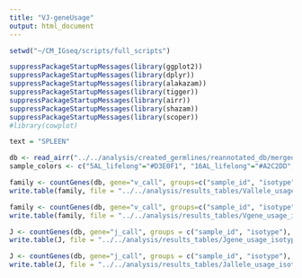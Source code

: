 ```yaml
---
title: "VJ-geneUsage"
output: html_document
---
```

```r
setwd("~/CM_IGseq/scripts/full_scripts")

suppressPackageStartupMessages(library(ggplot2))
suppressPackageStartupMessages(library(dplyr))
suppressPackageStartupMessages(library(alakazam))
suppressPackageStartupMessages(library(tigger))
suppressPackageStartupMessages(library(airr))
suppressPackageStartupMessages(library(shazam))
suppressPackageStartupMessages(library(scoper))
#library(cowplot)

text = "SPLEEN"
```

```r
db <- read_airr("../../analysis/created_germlines/reannotated_db/merged_changeo_SPL.tsv")
sample_colors <- c("5AL_lifelong"="#D3E0F1", "16AL_lifelong"="#A2C2DD", "20AL_lifelong"="#6897C6", "24AL_lifelong"="#3D64A8", "5DR_lifelong"="#ECBAA1", "20DR_lifelong"="#DD694D", "24DR_lifelong"="#AD1E22","20AL_DR16M"="#779D45", "24AL_DR16M"="#416F6F", "24AL_DR20M"="#EDD853")
```

```r
family <- countGenes(db, gene="v_call", groups=c("sample_id", "isotype"), mode="allele")
write.table(family, file = "../../analysis/results_tables/Vallele_usage_isotype_SPL.tsv", col.names = TRUE, row.names = TRUE)

family <- countGenes(db, gene="v_call", groups=c("sample_id", "isotype"), mode="gene")
write.table(family, file = "../../analysis/results_tables/Vgene_usage_isotype_SPL.tsv", col.names = TRUE, row.names = TRUE)

J <- countGenes(db, gene="j_call", groups = c("sample_id", "isotype"), mode="gene")
write.table(J, file = "../../analysis/results_tables/Jgene_usage_isotype_SPL.tsv", col.names = TRUE, row.names = TRUE)

J <- countGenes(db, gene="j_call", groups = c("sample_id", "isotype"), mode="allele")
write.table(J, file = "../../analysis/results_tables/Jallele_usage_isotype_SPL.tsv", col.names = TRUE, row.names = TRUE)
```



